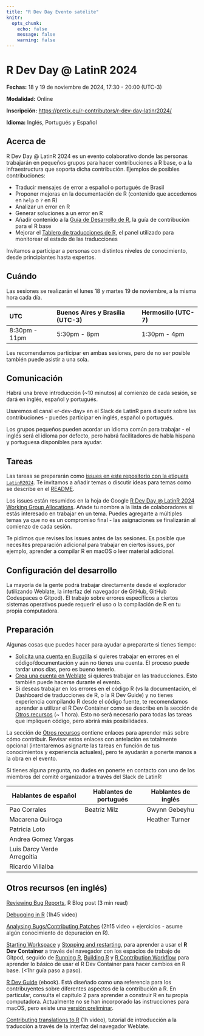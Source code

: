 ```yaml
---
title: "R Dev Day Evento satélite"
knitr:
  opts_chunk:
    echo: false
    message: false
    warning: false
---
```


# R Dev Day \@ LatinR 2024

**Fechas:** 18 y 19 de noviembre de 2024, 17:30 - 20:00 (UTC-3)

**Modalidad:** Online

**Inscripción:** <https://pretix.eu/r-contributors/r-dev-day-latinr2024/>

**Idioma:** Inglés, Portugués y Español

## Acerca de

R Dev Day \@ LatinR 2024 es un evento colaborativo donde las personas trabajarán en pequeños grupos para hacer contribuciones a R base, o a la infraestructura que soporta dicha contribución. Ejemplos de posibles contribuciones:

-   Traducir mensajes de error a español o portugués de Brasil
-   Proponer mejoras en la documentación de R (contenido que accedemos en `help` o `?` en R)
-   Analizar un error en R
-   Generar soluciones a un error en R
-   Añadir contenido a la [Guía de Desarrollo de R](https://contributor.r-project.org/rdevguide/), la guía de contribución para el R base
-   Mejorar el [Tablero de traducciones de R](https://contributor.r-project.org/translations-dashboard/), el panel utilizado para monitorear el estado de las traducciones

Invitamos a participar a personas con distintos niveles de conocimiento, desde principiantes hasta expertos.

## Cuándo

Las sesiones se realizarán el lunes 18 y martes 19 de noviembre, a la misma hora cada día.

| UTC           | Buenos Aires y Brasília (UTC-3) | Hermosillo (UTC-7) |
|:--------------|:---------------------|:-------------------|
| 8:30pm - 11pm | 5:30pm - 8pm         | 1:30pm - 4pm       |

Les recomendamos participar en ambas sesiones, pero de no ser posible también puede asistir a una sola.

## Comunicación

Habrá una breve introducción (\~10 minutos) al comienzo de cada sesión, se dará en inglés, español y portugués.

Usaremos el canal «r-dev-day» en el Slack de LatinR para discutir sobre las contribuciones - puedes participar en inglés, español o portugués.

Los grupos pequeños pueden acordar un idioma común para trabajar - el inglés será el idioma por defecto, pero habrá facilitadores de habla hispana y portuguesa disponibles para ayudar.

## Tareas

Las tareas se prepararán como [issues en este repositorio con la etiqueta `LatinR2024`](https://github.com/r-devel/r-dev-day/issues?q=is%3Aissue+is%3Aopen+label%3ALatinR2024). Te invitamos a añadir temas o discutir ideas para temas como se describe en el [README](https://github.com/r-devel/r-dev-day/blob/main/README.md).

Los issues están resumidos en la hoja de Google [R Dev Day \@ LatinR 2024 Working Group Allocations](https://docs.google.com/spreadsheets/d/1Nuwusm7Xgwpw54KZnnrnNVT9vPkOk2qmromBEbYNHnU/edit). Añade tu nombre a la lista de colaboradores si estás interesado en trabajar en un tema. Puedes agregarte a múltiples temas ya que no es un compromiso final - las asignaciones se finalizarán al comienzo de cada sesión.

Te pidimos que revises los issues antes de las sesiones. Es posible que necesites preparación adicional para trabajar en ciertos issues, por ejemplo, aprender a compilar R en macOS o leer material adicional.

## Configuración del desarrollo

La mayoría de la gente podrá trabajar directamente desde el explorador (utilizando Weblate, la interfaz del navegador de GitHub, GitHub Codespaces o Gitpod). El trabajo sobre errores específicos a ciertos sistemas operativos puede requerir el uso o la compilación de R en tu propia computadora.

## Preparación

Algunas cosas que puedes hacer para ayudar a prepararte si tienes tiempo:

-   [Solicita una cuenta en Bugzilla](https://contributor.r-project.org/rdevguide/IssueTrack.html#bugzilla-account) si quieres trabajar en errores en el código/documentación y aún no tienes una cuenta. El proceso puede tardar unos días, pero es bueno tenerlo.
-   [Crea una cuenta en Weblate](https://translate.rx.studio/projects/r-project/) si quieres trabajar en las traducciones. Esto también puede hacerse durante el evento.
-   Si deseas trabajar en los errores en el código R (vs la documentación, el Dashboard de traducciones de R, o la R Dev Guide) y no tienes experiencia compilando R desde el código fuente, te recomendamos aprender a utilizar el R Dev Container como se describe en la sección de [Otros recursos](#otros-recursos) (\~ 1 hora). Esto no será necesario para todas las tareas que impliquen código, pero abrirá más posibilidades.

La sección de [Otros recursos](#otros-recursos) contiene enlaces para aprender más sobre cómo contribuir. Revisar estos enlaces con antelación es totalmente opcional (intentaremos asignarte las tareas en función de tus conocimientos y experiencia actuales), pero te ayudarán a ponerte manos a la obra en el evento.

Si tienes alguna pregunta, no dudes en ponerte en contacto con uno de los miembros del comité organizador a través del Slack de LatinR:

| Hablantes de español        | Hablantes de portugués | Hablantes de inglés |
|-----------------------------|------------------------|---------------------|
| Pao Corrales                | Beatriz Milz           | Gwynn Gebeyhu       |
| Macarena Quiroga            |                        | Heather Turner      |
| Patricia Loto               |                        |                     |
| Andrea Gomez Vargas         |                        |                     |
| Luis Darcy Verde Arregoitia |                        |                     |
| Ricardo Villalba            |                        |                     |

## Otros recursos (en inglés)

[Reviewing Bug Reports](https://blog.r-project.org/2019/10/09/r-can-use-your-help-reviewing-bug-reports/index.html), R Blog post (3 min read)

[Debugging in R](https://youtu.be/31kl3Y0MUWc) (1h45 video)

[Analysing Bugs/Contributing Patches](https://contributor.r-project.org/tutorials/contributing-to-r/) (2h15 video + ejercicios - asume algún conocimiento de depuración en R).

[Starting Workspace](https://contributor.r-project.org/r-dev-env/container_setup/gitpod_workspace/workspacestart/) y [Stopping and restarting](https://contributor.r-project.org/r-dev-env/container_setup/gitpod_workspace/workspacestop_and_restart/), para aprender a usar el **R Dev Container** a través del navegador con los espacios de trabajo de Gitpod, seguido de [Running R](https://contributor.r-project.org/r-dev-env/tutorials/running_r/), [Building R](https://contributor.r-project.org/r-dev-env/tutorials/building_r/) y [R Contribution Workflow](https://contributor.r-project.org/r-dev-env/tutorials/contribution_workflow/) para aprender lo básico de usar el R Dev Container para hacer cambios en R base. (\<1hr guía paso a paso).

[R Dev Guide](https://contributor.r-project.org/rdevguide/) (ebook). Está diseñado como una referencia para los contribuyentes sobre diferentes aspectos de la contribución a R. En particular, consulta el capítulo 2 para aprender a construir R en tu propia computadora. Actualmente no se han incorporado las instrucciones para macOS, pero existe una [versión preliminar](https://github.com/r-devel/rcwg/blob/main/working_documents/install_r_macos.md).

[Contributing translations to R](https://youtu.be/ABdyZW8yGS4) (1h video), tutorial de introducción a la traducción a través de la interfaz del navegador Weblate.

